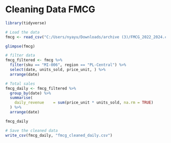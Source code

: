 # Cleaning Data FMCG

```r
library(tidyverse)
```
```r
# Load the data
fmcg <- read_csv("C:/Users/nyayu/Downloads/archive (3)/FMCG_2022_2024.csv")

glimpse(fmcg)
```
```r
# filter data
fmcg_filtered <- fmcg %>%
  filter(sku == "MI-006", region == "PL-Central") %>%
  select(date, units_sold, price_unit, ) %>%
  arrange(date)
```

```r
# Total sales
fmcg_daily <- fmcg_filtered %>%
  group_by(date) %>%
  summarise(
    daily_revenue    = sum(price_unit * units_sold, na.rm = TRUE)
  ) %>%
  arrange(date)

fmcg_daily
```
```r
# Save the cleaned data
write_csv(fmcg_daily, "fmcg_cleaned_daily.csv")
```







